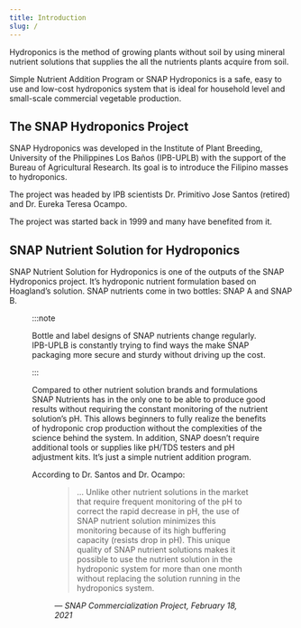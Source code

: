 ```yaml
---
title: Introduction
slug: /
---
```



Hydroponics is the method of growing plants without soil by using mineral
nutrient solutions that supplies the all the nutrients plants acquire from soil.

Simple Nutrient Addition Program or SNAP Hydroponics is a safe, easy to use and
low-cost hydroponics system that is ideal for household level and small-scale
commercial vegetable production.


## The SNAP Hydroponics Project

SNAP Hydroponics was developed in the Institute of Plant Breeding, University
of the Philippines Los Baños (IPB-UPLB) with the support of the Bureau of
Agricultural Research. Its goal is to introduce the Filipino masses to
hydroponics.

The project was headed by IPB scientists Dr. Primitivo Jose Santos (retired)
and Dr. Eureka Teresa Ocampo.

The project was started back in 1999 and many have benefited from it.

## SNAP Nutrient Solution for Hydroponics

SNAP Nutrient Solution for Hydroponics is one of the outputs of the SNAP
Hydroponics project. It’s hydroponic nutrient formulation based on Hoagland’s
solution. SNAP nutrients come in two bottles: SNAP A and SNAP B.

<Figure
  caption="Bottles of SNAP A and SNAP B."
  alt="Couple of PET bottles labeled “SNAP A” and “SNAP B”"
  src="snap-a-and-b.jpg"
/>

:::note

Bottle and label designs of SNAP nutrients change regularly. IPB-UPLB is
constantly trying to find ways the make SNAP packaging more secure and sturdy
without driving up the cost.

:::

Compared to other nutrient solution brands and formulations SNAP Nutrients has
in the only one to be able to produce good results without requiring the constant
monitoring of the nutrient solution’s pH. This allows beginners to fully realize
the benefits of hydroponic crop production without the complexities of the
science behind the system. In addition, SNAP doesn’t require additional tools or
supplies like pH/TDS testers and pH adjustment kits. It’s just a simple nutrient
addition program.

According to Dr. Santos and Dr. Ocampo:

<figure className="quote">

<blockquote cite="https://snaphydro.wordpress.com/snap_statement-for-resellers/">
… Unlike other nutrient solutions in the market that require frequent monitoring
of the pH to correct the rapid decrease in pH, the use of SNAP nutrient solution
minimizes this monitoring because of its high buffering capacity (resists drop
in pH). This unique quality of SNAP nutrient solutions makes it possible to use
the nutrient solution in the hydroponic system for more than one month without
replacing the solution running in the hydroponics system.
</blockquote>

<figcaption>
  <cite>— SNAP Commercialization Project, February 18, 2021</cite>
</figcaption>

</figure>